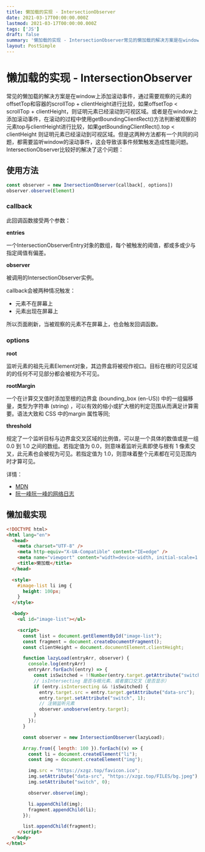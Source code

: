 ```yaml
---
title: 懒加载的实现 - IntersectionObserver
date: 2021-03-17T00:00:00.000Z
lastmod: 2021-03-17T00:00:00.000Z
tags: ['JS']
draft: false
summary: '懒加载的实现 - IntersectionObserver常见的懒加载的解决方案是在window上添加滚动事件，通过需要观察的元素的offsetTop和容器的scrollTop + clientHe...'
layout: PostSimple
---
```


# 懒加载的实现 - IntersectionObserver

常见的懒加载的解决方案是在window上添加滚动事件，通过需要观察的元素的offsetTop和容器的scrollTop + clientHeight进行比较，如果offsetTop < scrollTop + clientHeight，则证明元素已经滚动到可视区域。或者是在window上添加滚动事件，在滚动的过程中使用getBoundingClientRect()方法判断被观察的元素top与clientHeight进行比较，如果getBoundingClientRect().top < clientHeight 则证明元素已经滚动到可视区域。但是这两种方法都有一个共同的问题，都需要监听window的滚动事件，这会导致该事件频繁触发造成性能问题。IntersectionObserver比较好的解决了这个问题：

## 使用方法

```javascript
const observer = new InersectionObserver(callback[, options])
observer.observe(Element)
```

### callback

此回调函数接受两个参数：

**entries**

一个IntersectionObserverEntry对象的数组，每个被触发的阈值，都或多或少与指定阈值有偏差。

**observer**

被调用的IntersectionObserver实例。

callback会被两种情况触发：
- 元素不在屏幕上
- 元素出现在屏幕上

所以页面刷新，当被观察的元素不在屏幕上，也会触发回调函数。

### options

**root**

监听元素的祖先元素Element对象，其边界盒将被视作视口。目标在根的可见区域的的任何不可见部分都会被视为不可见。

**rootMargin**

一个在计算交叉值时添加至根的边界盒 (bounding_box (en-US)) 中的一组偏移量，类型为字符串 (string) ，可以有效的缩小或扩大根的判定范围从而满足计算需要。语法大致和 CSS 中的margin 属性等同; 

**threshold**

规定了一个监听目标与边界盒交叉区域的比例值，可以是一个具体的数值或是一组 0.0 到 1.0 之间的数组。若指定值为 0.0，则意味着监听元素即使与根有 1 像素交叉，此元素也会被视为可见。若指定值为 1.0，则意味着整个元素都在可见范围内时才算可见。

详情：
- [MDN](https://developer.mozilla.org/zh-CN/docs/Web/API/IntersectionObserver/IntersectionObserver)
- [阮一峰阮一峰的网络日志](https://www.ruanyifeng.com/blog/2016/11/intersectionobserver_api.html)

## 懒加载实现

```html
<!DOCTYPE html>
<html lang="en">
  <head>
    <meta charset="UTF-8" />
    <meta http-equiv="X-UA-Compatible" content="IE=edge" />
    <meta name="viewport" content="width=device-width, initial-scale=1.0" />
    <title>懒加载</title>
  </head>

  <style>
    #image-list li img {
      height: 100px;
    }
  </style>

  <body>
    <ul id="image-list"></ul>

    <script>
      const list = document.getElementById("image-list");
      const fragment = document.createDocumentFragment();
      const clientHeight = document.documentElement.clientHeight;

      function lazyLoad(entryArr, observer) {
        console.log(entryArr)
        entryArr.forEach((entry) => {
          const isSwitched = !!Number(entry.target.getAttribute("switch"));
          // isIntersecting 是否与根元素、或者窗口交叉（是否显示）
          if (entry.isIntersecting && !isSwitched) {
            entry.target.src = entry.target.getAttribute("data-src");
            entry.target.setAttribute("switch", 1);
            // 注销监听元素
            observer.unobserve(entry.target);
          }
        });
      }

      const observer = new IntersectionObserver(lazyLoad);

      Array.from({ length: 100 }).forEach((v) => {
        const li = document.createElement("li");
        const img = document.createElement("img");

        img.src = "https://xzgz.top/favicon.ico";
        img.setAttribute("data-src", "https://xzgz.top/FILES/bg.jpeg");
        img.setAttribute("switch", 0);

        observer.observe(img);

        li.appendChild(img);
        fragment.appendChild(li);
      });

      list.appendChild(fragment);
    </script>
  </body>
</html>
```

